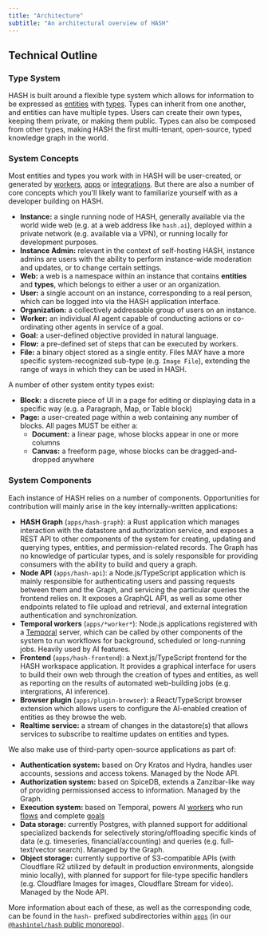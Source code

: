 ```yaml
---
title: "Architecture"
subtitle: "An architectural overview of HASH"
---
```


## Technical Outline

### Type System

HASH is built around a flexible type system which allows for information to be expressed as [entities](https://hash.ai/guide/entities) with [types](https://hash.ai/guide/types). Types can inherit from one another, and entities can have multiple types. Users can create their own types, keeping them private, or making them public. Types can also be composed from other types, making HASH the first multi-tenant, open-source, typed knowledge graph in the world.

### System Concepts

Most entities and types you work with in HASH will be user-created, or generated by [workers](https://hash.ai/guide/workers), [apps](https://hash.ai/guide/apps) or [integrations](https://hash.ai/guide/integrations). But there are also a number of core concepts which you'll likely want to familiarize yourself with as a developer building on HASH.

- **Instance:** a single running node of HASH, generally available via the world wide web (e.g. at a web address like `hash.ai`), deployed within a private network (e.g. available via a VPN), or running locally for development purposes.
- **Instance Admin:** relevant in the context of self-hosting HASH, instance admins are users with the ability to perform instance-wide moderation and updates, or to change certain settings.
- **Web:** a web is a namespace within an instance that contains **entities** and **types**, which belongs to either a user or an organization.
- **User:** a single account on an instance, corresponding to a real person, which can be logged into via the HASH application interface.
- **Organization:** a collectively addressable group of users on an instance.
- **Worker:** an individual AI agent capable of conducting actions or co-ordinating other agents in service of a goal.
- **Goal:** a user-defined objective provided in natural language. 
- **Flow:** a pre-defined set of steps that can be executed by workers.
- **File:** a binary object stored as a single entity. Files MAY have a more specific system-recognized sub-type (e.g. `Image File`), extending the range of ways in which they can be used in HASH.

A number of other system entity types exist:

- **Block:** a discrete piece of UI in a page for editing or displaying data in a specific way (e.g. a Paragraph, Map, or Table block)
- **Page:** a user-created page within a web containing any number of blocks. All pages MUST be either a:
  - **Document:** a linear page, whose blocks appear in one or more columns
  - **Canvas:** a freeform page, whose blocks can be dragged-and-dropped anywhere

### System Components

Each instance of HASH relies on a number of components. Opportunities for contribution will mainly arise in the key internally-written applications:

- **HASH Graph** (`apps/hash-graph`): a Rust application which manages interaction with the datastore and authorization service, and exposes a REST API to other components of the system for creating, updating and querying types, entities, and permission-related records. The Graph has no knowledge of particular types, and is solely responsible for providing consumers with the ability to build and query a graph.
- **Node API** (`apps/hash-api`): a Node.js/TypeScript application which is mainly responsible for authenticating users and passing requests between them and the Graph, and servicing the particular queries the frontend relies on. It exposes a GraphQL API, as well as some other endpoints related to file upload and retrieval, and external integration authentication and synchronization.
- **Temporal workers** (`apps/*worker*`): Node.js applications registered with a [Temporal](https://temporal.io/) server, which can be called by other components of the system to run workflows for background, scheduled or long-running jobs. Heavily used by AI features.
- **Frontend** (`apps/hash-frontend`): a Next.js/TypeScript frontend for the HASH workspace application. It provides a graphical interface for users to build their own web through the creation of types and entities, as well as reporting on the results of automated web-building jobs (e.g. intergrations, AI inference).
- **Browser plugin** (`apps/plugin-browser`): a React/TypeScript browser extension which allows users to configure the AI-enabled creation of entities as they browse the web.
- **Realtime service:** a stream of changes in the datastore(s) that allows services to subscribe to realtime updates on entities and types.

We also make use of third-party open-source applications as part of:

- **Authentication system:** based on Ory Kratos and Hydra, handles user accounts, sessions and access tokens. Managed by the Node API.
- **Authorization system:** based on SpiceDB, extends a Zanzibar-like way of providing permissionsed access to information. Managed by the Graph.
- **Execution system:** based on Temporal, powers AI [workers](https://hash.ai/guide/workers) who run [flows](https://hash.ai/guide/flows) and complete [goals](https://hash.ai/guide/workers/goals)
- **Data storage:** currently Postgres, with planned support for additional specialized backends for selectively storing/offloading specific kinds of data (e.g. timeseries, financial/accounting) and queries (e.g. full-text/vector search). Managed by the Graph.
- **Object storage:** currently supportive of S3-compatible APIs (with Cloudflare R2 utilized by default in production environments, alongside minio locally), with planned for support for file-type specific handlers (e.g. Cloudflare Images for images, Cloudflare Stream for video). Managed by the Node API.

More information about each of these, as well as the corresponding code, can be found in the `hash-` prefixed subdirectories within [`apps`](https://github.com/hashintel/hash/tree/main/apps) (in our [`@hashintel/hash` public monorepo](https://github.com/hashintel)).
